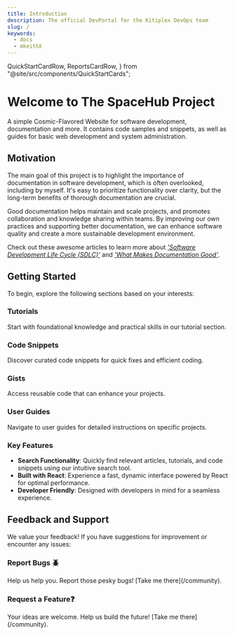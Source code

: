 ```yaml
---
title: Introduction
description: The official DevPortal for the Kitiplex DevOps team
slug: /
keywords:
  - docs
  - mkeithX
---
```


  QuickStartCardRow,
  ReportsCardRow,
} from "@site/src/components/QuickStartCards";


# **Welcome to The SpaceHub Project** 

A simple Cosmic-Flavored Website for software development, documentation and more. It contains code samples and snippets, as well as guides for basic web development and system administration.


## Motivation
The main goal of this project is to highlight the importance of documentation in software development, which is often overlooked, including by myself. It's easy to prioritize functionality over clarity, but the long-term benefits of thorough documentation are crucial.

Good documentation helps maintain and scale projects, and promotes collaboration and knowledge sharing within teams. By improving our own practices and supporting better documentation, we can enhance software quality and create a more sustainable development environment.

Check out these awesome articles to learn more about _['Software Development Life Cycle (SDLC)'](https://github.com/resources/articles/software-development/what-is-sdlc)_ and _['What Makes Documentation Good'](https://cookbook.openai.com/articles/what_makes_documentation_good)_.





<!-- 
## Kitiplex
This website is part of the [The SpaceHub Project](https://github.com/kitiplex)

Maintained by [@mkeithX](https://github.com/mkeithx), this website is part of the [Kitiplex](https://github.com/kitiplex)  focusing on creating an intuitive Knowledge Base Portal. It highlights the importance of effective documentation as a roadmap that guides users through the site's purpose, features, and functionalities. By promoting knowledge sharing and clear communication, the initiative aims to enhance collaboration and support the goals of The SpaceHub Project. -->


<!-- Effective documentation acts as a roadmap, guiding users through the website's purpose, features, and functionalities. It fosters knowledge sharing and ensures that everyone involved understands the underlying processes and design choices. By prioritizing clear communication, this initiative aims to enhance collaboration within the Kitiplex organization and support the overall goals of The SpaceHub Project. -->

<!-- ### Importance
Effective documentation serves as a roadmap, guiding new team members through the project's purpose, functionality, and usage. It fosters knowledge sharing and ensures that everyone understands the codebase and design decisions. -->

<!-- ### Impact
Without proper documentation, teams may face confusion, miscommunication, and duplicated efforts. This can lead to wasted time and resources, negatively impacting productivity. For new members, a lack of documentation can hinder onboarding, making clear resources essential. -->



## Getting Started

To begin, explore the following sections based on your interests:

<Columns className='item margin-bottom-lg' > 

<Column  className='text--left item  padding--sm'>
<Card shadow='tl'  style={{border: '1.5px solid var(--ifm-color-primary)', height:'100%'}}>
    <CardHeader>
      <h3>Tutorials</h3>
    </CardHeader>
    <CardBody>
      Start with foundational knowledge and practical skills in our tutorial section.
    </CardBody>
  </Card>
</Column>

<Column  className='text--left item  padding--sm'>
<Card shadow='tl'style={{border: '1.5px solid var(--ifm-color-primary)', height:'100%'}}>
    <CardHeader>
      <h3>Code Snippets</h3>
    </CardHeader>
    <CardBody>
    Discover curated code snippets for quick fixes and efficient coding.
    </CardBody>
  </Card>
</Column>


</Columns> 
<Columns className='item margin-bottom-lg' > 

<Column  className='text--left item  padding--sm'>
<Card shadow='tl'  style={{border: '1.5px solid var(--ifm-color-primary)', height:'100%'}}>
    <CardHeader>
      <h3>Gists</h3>
    </CardHeader>
    <CardBody>
      Access reusable code that can enhance your projects.
    </CardBody>
  </Card>
</Column>

<Column  className='text--left item  padding--sm'>
<Card shadow='tl'style={{border: '1.5px solid var(--ifm-color-primary)', height:'100%'}}>
    <CardHeader>
      <h3>User Guides</h3>
    </CardHeader>
    <CardBody>
    Navigate to user guides for detailed instructions on specific projects.
    </CardBody>
  </Card>
</Column>


</Columns> 

<!-- ## Purpose

Our documentation is designed to empower users with:

- **Tutorials**: Step-by-step guides that cover essential concepts in systems administration and web development.
- **Code Snippets**: Quick solutions to common coding challenges for efficient implementation.
- **Gists**: Shareable, reusable code snippets that facilitate collaboration across projects.
- **User Guides**: Comprehensive resources tailored to various projects, providing detailed insights and instructions. -->


<!-- 
## Who Should Use This Documentation?

- **Systems Administrators**: Access practical resources and tutorials to streamline administrative tasks and improve system performance.
- **Web Developers**: Find guides and code snippets to enhance your development skills and workflow efficiency.
- **Project Managers**: Utilize user guides to grasp project specifics and foster better collaboration with technical teams. -->

### Key Features

- **Search Functionality**: Quickly find relevant articles, tutorials, and code snippets using our intuitive search tool.
- **Built with React**: Experience a fast, dynamic interface powered by React for optimal performance.
- **Developer Friendly**: Designed with developers in mind for a seamless experience.


## Feedback and Support


We value your feedback! If you have suggestions for improvement or encounter any issues:

<Columns className='item margin-bottom-lg' > 

<Column  className='text--left item  padding--sm'>
<Card shadow='tl'  style={{border: '1.5px solid var(--ifm-color-primary)', height:'100%'}}>
    <CardHeader>
      <h3>Report Bugs 🪲</h3>
    </CardHeader>
    <CardBody>
      Help us help you. Report those pesky bugs! [Take me there](/community).
    </CardBody>
  </Card>
</Column>

<Column  className='text--left item  padding--sm'>
<Card shadow='tl'style={{border: '1.5px solid var(--ifm-color-primary)', height:'100%'}}>
    <CardHeader>
      <h3>Request a Feature❓</h3>
    </CardHeader>
    <CardBody>
      Your ideas are welcome. Help us build the future! [Take me there](/community).
    </CardBody>
  </Card>
</Column>

</Columns> 





<!-- ## Stay Updated

Don’t forget to check our **Changelog** regularly for updates on new tutorials, code snippets, and project guides. We are dedicated to keeping our documentation current and helpful.

Thank you for visiting our Documentation Hub. We hope you find these resources valuable as you navigate your journey in systems administration and web development! -->


<KitimiLogo class="logoBadge"/>